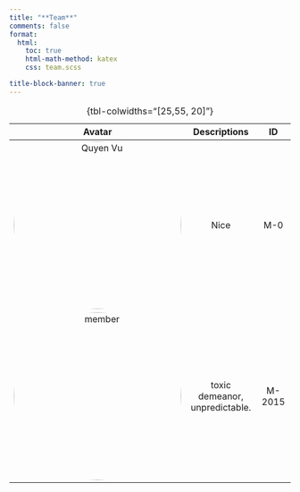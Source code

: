 ```yaml
---
title: "**Team**"
comments: false
format:
  html:
    toc: true
    html-math-method: katex
    css: team.scss

title-block-banner: true
---
```


| Avatar | Descriptions | ID |
|:-----:|:------:|:------:|
| <img src="../img/quyen.jpg" alt="Quyen Vu"  width="300" style="border-radius:50%">| Nice|M-0|
| <img src="../img/avatar7.png" alt="member"  width="300" style="border-radius:50%"> | toxic demeanor, unpredictable. | M-2015|
: {tbl-colwidths="[25,55, 20]"}


